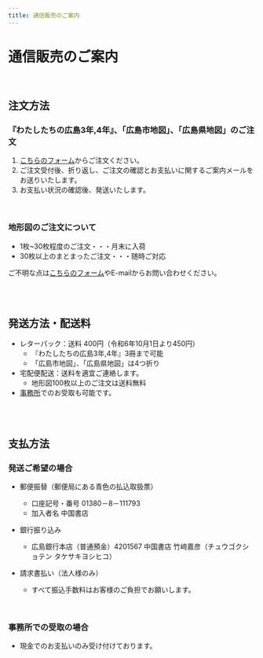 ```yaml
---
title: 通信販売のご案内
---
```



<Breadcrumbs />

# 通信販売のご案内

<br />

## 注文方法

### 『わたしたちの広島3年,4年』、「広島市地図」、「広島県地図」のご注文

1. [こちらのフォーム](https://forms.gle/6u5BAaspssEDjGtf8)からご注文ください。
2. ご注文受付後、折り返し、ご注文の確認とお支払いに関するご案内メールをお送りいたします。
3. お支払い状況の確認後、発送いたします。

<br />

### 地形図のご注文について

- 1枚~30枚程度のご注文・・・月末に入荷
- 30枚以上のまとまったご注文・・・随時ご対応

ご不明な点は[こちらのフォーム]()やE-mailからお問い合わせください。

<br />
<br />

## 発送方法・配送料
- レターパック：送料 400円（令和6年10月1日より450円）
    - 『わたしたちの広島3年,4年』3冊まで可能　　
    - 「広島市地図」、「広島県地図」は4つ折り
　
- 宅配便配送：送料を適宜ご連絡します。
    - 地形図100枚以上のご注文は送料無料
　　
- [事務所](/access)でのお受取も可能です。

<br />
<br />

## 支払方法
### 発送ご希望の場合
- 郵便振替（郵便局にある青色の払込取扱票）
    - 口座記号・番号 01380－8－111793
    - 加入者名 中国書店

- 銀行振り込み
    - 広島銀行本店（普通預金）4201567 中国書店 竹﨑嘉彦（チュウゴクショテン タケサキヨシヒコ）

- 請求書払い（法人様のみ）
    - すべて振込手数料はお客様のご負担でお願いします。

<br />

### 事務所での受取の場合
- 現金でのお支払いのみ受け付けております。